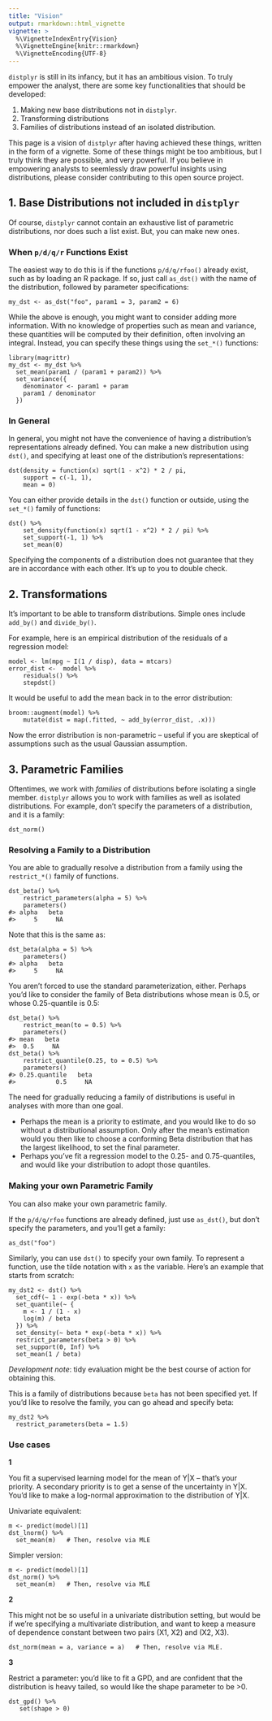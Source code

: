 ```yaml
---
title: "Vision"
output: rmarkdown::html_vignette
vignette: >
  %\VignetteIndexEntry{Vision}
  %\VignetteEngine{knitr::rmarkdown}
  %\VignetteEncoding{UTF-8}
---
```


`distplyr` is still in its infancy, but it has an ambitious vision. To truly empower the analyst, there are some key functionalities that should be developed:

1. Making new base distributions not in `distplyr`.
2. Transforming distributions
3. Families of distributions instead of an isolated distribution.

This page is a vision of `distplyr` after having achieved these things, written in the form of a vignette. Some of these things might be too ambitious, but I truly think they are possible, and very powerful. If you believe in empowering analysts to seemlessly draw powerful insights using distributions, please consider contributing to this open source project. 

## 1\. Base Distributions not included in `distplyr`

Of course, `distplyr` cannot contain an exhaustive list of parametric distributions, nor does such a list exist. But, you can make new ones.

### When `p/d/q/r` Functions Exist

The easiest way to do this is if the functions `p/d/q/rfoo()` already exist, such as by loading an R package. If so, just call `as_dst()` with the name of the distribution, followed by parameter specifications:

```
my_dst <- as_dst("foo", param1 = 3, param2 = 6)
```

While the above is enough, you might want to consider adding more information. With no knowledge of properties such as mean and variance, these quantities will be computed by their definition, often involving an integral. Instead, you can specify these things using the `set_*()` functions:

```
library(magrittr)
my_dst <- my_dst %>%
  set_mean(param1 / (param1 + param2)) %>% 
  set_variance({
    denominator <- param1 + param
    param1 / denominator
  })
```

### In General

In general, you might not have the convenience of having a distribution's representations already defined. You can make a new distribution using `dst()`, and specifying at least one of the distribution's representations:

```
dst(density = function(x) sqrt(1 - x^2) * 2 / pi,
	support = c(-1, 1), 
	mean = 0)
```

You can either provide details in the `dst()` function or outside, using the `set_*()` family of functions:

```
dst() %>% 
	set_density(function(x) sqrt(1 - x^2) * 2 / pi) %>% 
	set_support(-1, 1) %>% 
	set_mean(0)
```

Specifying the components of a distribution does not guarantee that they are in accordance with each other. It's up to you to double check.

## 2\. Transformations

It's important to be able to transform distributions. Simple ones include `add_by()` and `divide_by()`.

For example, here is an empirical distribution of the residuals of a regression model:

```
model <- lm(mpg ~ I(1 / disp), data = mtcars)
error_dist <-  model %>% 
	residuals() %>% 
	stepdst()
```

It would be useful to add the mean back in to the error distribution:

```
broom::augment(model) %>% 
	mutate(dist = map(.fitted, ~ add_by(error_dist, .x)))
```

Now the error distribution is non-parametric -- useful if you are skeptical of assumptions such as the usual Gaussian assumption.

## 3\. Parametric Families

Oftentimes, we work with *families* of distributions before isolating a single member. `distplyr` allows you to work with families as well as isolated distributions. For example, don't specify the parameters of a distribution, and it is a family:

```
dst_norm()
```


### Resolving a Family to a Distribution

You are able to gradually resolve a distribution from a family using the `restrict_*()` family of functions. 

```
dst_beta() %>% 
	restrict_parameters(alpha = 5) %>% 
	parameters()
#> alpha   beta 
#>     5     NA 
```

Note that this is the same as:

```
dst_beta(alpha = 5) %>% 
	parameters()
#> alpha   beta 
#>     5     NA 
```

You aren't forced to use the standard parameterization, either. Perhaps you'd like to consider the family of Beta distributions whose mean is 0.5, or whose 0.25-quantile is 0.5:

```
dst_beta() %>% 
	restrict_mean(to = 0.5) %>% 
	parameters()
#> mean   beta 
#>  0.5     NA 
dst_beta() %>% 
	restrict_quantile(0.25, to = 0.5) %>%
	parameters()
#> 0.25.quantile   beta 
#>           0.5     NA 
```

The need for gradually reducing a family of distributions is useful in analyses with more than one goal. 

- Perhaps the mean is a priority to estimate, and you would like to do so without a distributional assumption. Only after the mean's estimation would you then like to choose a conforming Beta distribution that has the largest likelihood, to set the final parameter.
- Perhaps you've fit a regression model to the 0.25- and 0.75-quantiles, and would like your distribution to adopt those quantiles.

### Making your own Parametric Family

You can also make your own parametric family.

If the `p/d/q/rfoo` functions are already defined, just use `as_dst()`, but don't specify the parameters, and you'll get a family:

```
as_dst("foo")
```

Similarly, you can use `dst()` to specify your own family. To represent a function, use the tilde notation with `x` as the variable. Here's an example that starts from scratch:

```
my_dst2 <- dst() %>% 
  set_cdf(~ 1 - exp(-beta * x)) %>% 
  set_quantile(~ {
    m <- 1 / (1 - x)
    log(m) / beta
  }) %>% 
  set_density(~ beta * exp(-beta * x)) %>% 
  restrict_parameters(beta > 0) %>% 
  set_support(0, Inf) %>% 
  set_mean(1 / beta)
```

_Development note_: tidy evaluation might be the best course of action for obtaining this.

This is a family of distributions because `beta` has not been specified yet. If you'd like to resolve the family, you can go ahead and specify beta:

```
my_dst2 %>% 
  restrict_parameters(beta = 1.5)
```

### Use cases

**1**

You fit a supervised learning model for the mean of Y|X -- that's your priority. A secondary priority is to get a sense of the uncertainty in Y|X. You'd like to make a log-normal approximation to the distribution of Y|X.

Univariate equivalent:

```
m <- predict(model)[1]
dst_lnorm() %>% 
  set_mean(m)   # Then, resolve via MLE
```

Simpler version:

```
m <- predict(model)[1]
dst_norm() %>% 
  set_mean(m)   # Then, resolve via MLE
```

**2**

This might not be so useful in a univariate distribution setting, but would be if we're specifying a multivariate distribution, and want to keep a measure of dependence constant between two pairs (X1, X2) and (X2, X3).

```
dst_norm(mean = a, variance = a)   # Then, resolve via MLE.
```


**3**

Restrict a parameter: you'd like to fit a GPD, and are confident that the distribution is heavy tailed, so would like the shape parameter to be >0.

```
dst_gpd() %>% 
   set(shape > 0)
```
